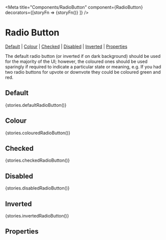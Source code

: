 
<Meta title="Components/RadioButton" component={RadioButton} decorators={[storyFn => <Box p="r">{storyFn()}</Box> ]} />

# Radio Button

[Default](#default) | [Colour](#colour) | [Checked](#checked) | [Disabled](#disabled) | [Inverted](#inverted) | [Properties](#properties)

The default radio button (or inverted if on dark background) should be used for the majority of the UI; however, the coloured ones should be used sparingly if required to indicate a particular state or meaning, e.g. If you had two radio buttons for upvote or downvote they could be coloured green and red.

## Default

<Preview>
  <Story name="defaultRadioButton">{stories.defaultRadioButton()}</Story>
</Preview>

## Colour

<Preview>
  <Story name="colouredRadioButton">{stories.colouredRadioButton()}</Story>
</Preview>

## Checked

<Preview>
  <Story name="checkedRadioButton">{stories.checkedRadioButton()}</Story>
</Preview>

## Disabled

<Preview>
  <Story name="disabledRadioButton">{stories.disabledRadioButton()}</Story>
</Preview>

## Inverted

<Preview>
  <Story name="invertedRadioButton">{stories.invertedRadioButton()}</Story>
</Preview>

## Properties

<Props of={RadioButton} />
